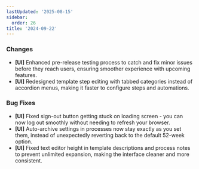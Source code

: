 ```yaml
---
lastUpdated: '2025-08-15'
sidebar:
  order: 26
title: '2024-09-22'
---
```


### Changes

- **[UI]** Enhanced pre-release testing process to catch and fix minor issues before they reach users, ensuring smoother experience with upcoming features.
- **[UI]** Redesigned template step editing with tabbed categories instead of accordion menus, making it faster to configure steps and automations.

### Bug Fixes

- **[UI]** Fixed sign-out button getting stuck on loading screen - you can now log out smoothly without needing to refresh your browser.
- **[UI]** Auto-archive settings in processes now stay exactly as you set them, instead of unexpectedly reverting back to the default 52-week option.
- **[UI]** Fixed text editor height in template descriptions and process notes to prevent unlimited expansion, making the interface cleaner and more consistent.